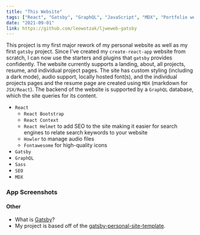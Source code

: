 ```yaml
---
title: "This Website"
tags: ["React", "Gatsby", "GraphQL", "JavaScript", "MDX", "Portfolio website"]
date: "2021-09-01"
link: https://github.com/leowotzak/ljweweb-gatsby
---
```


This project is my first major rework of my personal website as well as my first `gatsby` project. Since I've created
my `create-react-app` website from scratch, I can now use the starters and plugins that `gatsby` provides confidently. The
website currently supports a landing, about, all projects, resume, and individual project pages. The site has custom styling (including a dark mode), audio support, locally hosted font(s), and the individual projects pages and the resume page are created using `MDX` (markdown for `JSX/React`). The backend of the website is supported by a `GraphQL` database, which the site queries for its content.

* `React` 
    * `React Bootstrap`
    * `React Context`
    * `React Helmet` to add SEO to the site making it easier for search engines to relate search keywords to your website
    * `Howler` to manage audio files
    * `Fontawesome` for high-quality icons
* `Gatsby`
* `GraphQL`
* `Sass`
* `SEO`
* `MDX`
  
### App Screenshots


#### Other

* What is [Gatsby](https://www.gatsbyjs.org/docs/)?
* My project is based off of the [gatsby-personal-site-template](https://github.com/surudhb/gatsby-personal-site-template).

